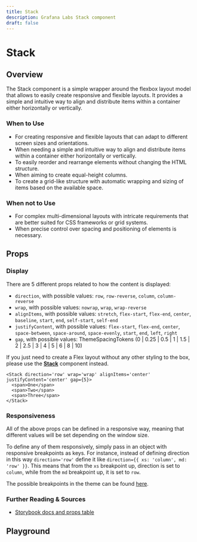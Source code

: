```yaml
---
title: Stack
description: Grafana Labs Stack component
draft: false
---
```



# Stack <Badge text='ready' color='green'></Badge> <StorybookLink path='/story/general-layout-stack--basic'/>

## Overview

The Stack component is a simple wrapper around the flexbox layout model that allows to easily create responsive and flexible layouts. It provides a simple and intuitive way to align and distribute items within a container either horizontally or vertically.

### When to Use

- For creating responsive and flexible layouts that can adapt to different screen sizes and orientations.
- When needing a simple and intuitive way to align and distribute items within a container either horizontally or vertically.
- To easily reorder and rearrange elements without changing the HTML structure.
- When aiming to create equal-height columns.
- To create a grid-like structure with automatic wrapping and sizing of items based on the available space.

### When not to Use

- For complex multi-dimensional layouts with intricate requirements that are better suited for CSS frameworks or grid systems.
- When precise control over spacing and positioning of elements is necessary.

## Props

### Display

There are 5 different props related to how the content is displayed:

- `direction`, with possible values: `row`, `row-reverse`, `column`, `column-reverse`
- `wrap`, with possible values: `nowrap`, `wrap`, `wrap-reverse`
- `alignItems`, with possible values: `stretch`, `flex-start`, `flex-end`, `center`, `baseline`, `start`, `end`, `self-start`, `self-end`
- `justifyContent`, with possible values: `flex-start`, `flex-end`, `center`, `space-between`, `space-around`, `space-evenly`, `start`, `end`, `left`, `right`
- `gap`, with possible values: ThemeSpacingTokens (0 | 0.25 | 0.5 | 1 | 1.5 | 2 | 2.5 | 3 | 4 | 5 | 6 | 8 | 10)

If you just need to create a Flex layout without any other styling to the box, please use the **[Stack](/components/primitives/stack)** component instead.

```tsx live
<Stack direction='row' wrap='wrap' alignItems='center' justifyContent='center' gap={5}>
  <span>One</span>
  <span>Two</span>
  <span>Three</span>
</Stack>
```

### Responsiveness

All of the above props can be defined in a responsive way, meaning that different values will be set depending on the window size.

To define any of them responsively, simply pass in an object with responsive breakpoints as keys. For instance, instead of defining direction in this way `direction='row'`
define it like  `direction={{ xs: 'column', md: 'row' }}`.
This means that from the `xs` breakpoint up, direction is set to `column`, while from the `md` breakpoint up, it is set to `row`.

The possible breakpoints in the theme can be found [here](https://github.com/grafana/grafana/blob/main/packages/grafana-data/src/themes/breakpoints.ts#L28).

### Further Reading & Sources

- [Storybook docs and props table](https://developers.grafana.com/ui/canary/index.html?path=/docs/general-layout-stack--docs)

## Playground

<ComponentEmbed path="/story/general-layout-stack--basic" />
